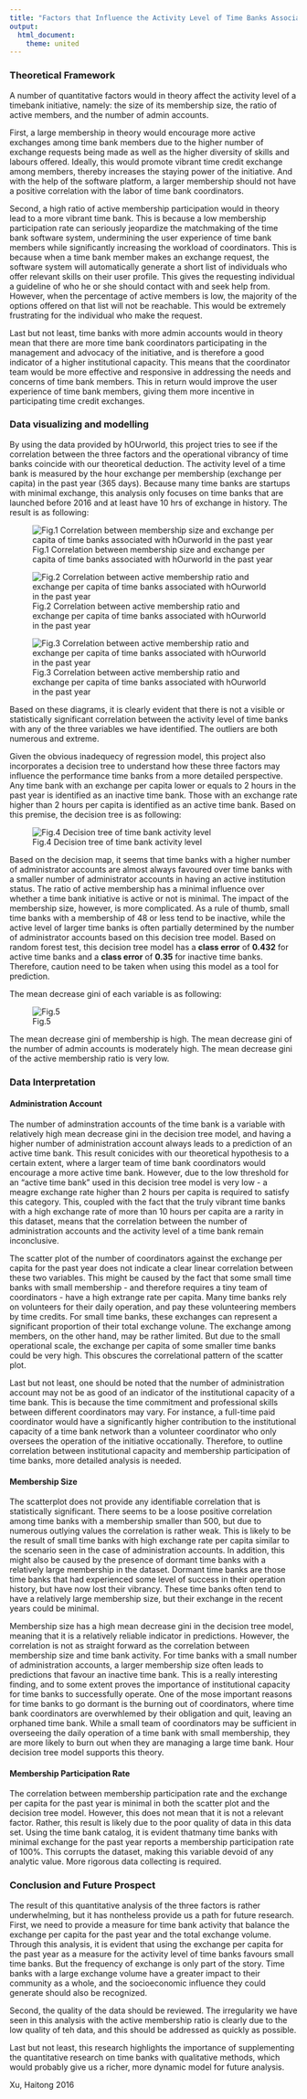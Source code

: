 ```yaml
---
title: "Factors that Influence the Activity Level of Time Banks Associated with hOurworld"
output:
  html_document:
    theme: united
---
```

### Theoretical Framework
A number of quantitative factors would in theory affect the activity level of a timebank initiative, namely: the size of its membership size, the ratio of active members, and the number of admin accounts.

First, a large membership in theory would encourage more active exchanges among time bank members due to the higher number of exchange requests being made as well as the higher diversity of skills and labours offered. Ideally, this would promote vibrant time credit exchange among members, thereby increases the staying power of the initiative. And with the help of the software platform, a larger membership should not have a positive correlation with the labor of time bank coordinators.

Second, a high ratio of active membership participation would in theory lead to a more vibrant time bank. This is because a low membership participation rate can seriously jeopardize the matchmaking of the time bank software system, undermining the user experience of time bank members while significantly increasing the workload of coordinators. This is because when a time bank member makes an exchange request, the software system will automatically generate a short list of individuals who offer relevant skills on their user profile. This gives the requesting individual a guideline of who he or she should contact with and seek help from. However, when the percentage of active members is low, the majority of the options offered on that list will not be reachable. This would be extremely frustrating for the individual who make the request.

Last but not least, time banks with more admin accounts would in theory mean that there are more time bank coordinators participating in the management and advocacy of the initiative, and is therefore a good indicator of a higher institutional capacity. This means that the coordinator team would be more effective and responsive in addressing the needs and concerns of time bank members. This in return would improve the user experience of time bank members, giving them more incentive in participating time credit exchanges.

### Data visualizing and modelling
By using the data provided by hOUrworld, this project tries to see if the correlation between the three factors and the operational vibrancy of time banks coincide with our theoretical deduction. The activity level of a time bank is measured by the hour exchange per membership (exchange per capita) in the past year (365 days). Because many time banks are startups with minimal exchange, this analysis only focuses on time banks that are launched before 2016 and at least have 10 hrs of exchange in history. The result is as following:

![Fig.1 Correlation between membership size and exchange per capita of time banks associated with hOurworld in the past year](graphics/scatter_activity-membership.png)

![Fig.2 Correlation between active membership ratio and exchange per capita of time banks associated with hOurworld in the past year](graphics/scatter_activity-ratio.png)

![Fig.3 Correlation between active membership ratio and exchange per capita of time banks associated with hOurworld in the past year](graphics/scatter_activity-admin.png)

Based on these diagrams, it is clearly evident that there is not a visible or statistically significant correlation between the activity level of time banks with any of the three variables we have identified. The outliers are both numerous and extreme.

Given the obvious inadequecy of regression model, this project also incorporates a decision tree to understand how these three factors may influence the performance time banks from a more detailed perspective. Any time bank with an exchange per capita lower or equals to 2 hours in the past year is identified as an inactive time bank. Those with an exchange rate higher than 2 hours per capita is identified as an active time bank. Based on this premise, the decision tree is as following:

![Fig.4 Decision tree of time bank activity level](graphics/hOurworld_tree.png)

Based on the decision map, it seems that time banks with a higher number of administrator accounts are almost always favoured over time banks with a smaller number of administrator accounts in having an active institution status. The ratio of active membership has a minimal influence over whether a time bank initiative is active or not is minimal. The impact of the membership size, however, is more complicated. As a rule of thumb, small time banks with a membership of 48 or less tend to be inactive, while the active level of larger time banks is often partially determined by the number of administrator accounts based on this decision tree model. Based on random forest test, this decision tree model has a **class error** of **0.432** for active time banks and a **class error** of **0.35** for inactive time banks. Therefore, caution need to be taken when using this model as a tool for prediction.

The mean decrease gini of each variable is as following:

![Fig.5](graphics/Mean_Decrease_Gini.png)

The mean decrease gini of membership is high. The mean decrease gini of the number of admin accounts is moderately high. The mean decrease gini of the active membership ratio is very low.

### Data Interpretation
#### Administration Account
The number of adminstration accounts of the time bank is a variable with relatively high mean decrease gini in the decision tree model, and having a higher number of administration account always leads to a prediction of an active time bank. This result conicides with our theoretical hypothesis to a certain extent, where a larger team of time bank coordinators would encourage a more active time bank. However, due to the low threshold for an "active time bank" used in this decision tree model is very low - a meagre exchange rate higher than 2 hours per capita is required to satisfy this category. This, coupled with the fact that the truly vibrant time banks with a high exchange rate of more than 10 hours per capita are a rarity in this dataset, means that the correlation between the number of administration accounts and the activity level of a time bank remain inconclusive.

The scatter plot of the number of coordinators against the exchange per capita for the past year does not indicate a clear linear correlation between these two variables. This might be caused by the fact that some small time banks with small membership - and therefore requires a tiny team of coordinators - have a high extrange rate per capita. Many time banks rely on volunteers for their daily operation, and pay these volunteering members by time credits. For small time banks, these exchanges can represent a significant proportion of their total exchange volune. The exchange among members, on the other hand, may be rather limited. But due to the small operational scale, the exchange per capita of some smaller time banks could be very high. This obscures the correlational pattern of the scatter plot.

Last but not least, one should be noted that the number of administration account may not be as good of an indicator of the institutional capacity of a time bank. This is because the time commitment and professional skills between different coordinators may vary. For instance, a full-time paid coordinator would have a significantly higher contribution to the institutional capacity of a time bank network than a volunteer coordinator who only oversees the operation of the initiative occationally. Therefore, to outline correlation between institutional capacity and membership participation of time banks, more detailed analysis is needed.

#### Membership Size
The scatterplot does not provide any identifiable correlation that is statistically significant. There seems to be a loose positive correlation among time banks with a membership smaller than 500, but due to numerous outlying values the correlation is rather weak. This is likely to be the result of small time banks with high exchange rate per capita similar to the scenario seen in the case of administration accounts. In addition, this might also be caused by the presence of dormant time banks with a relatively large membership in the dataset. Dormant time banks are those time banks that had experienced some level of success in their operation history, but have now lost their vibrancy. These time banks often tend to have a relatively large membership size, but their exchange in the recent years could be minimal.

Membership size has a high mean decrease gini in the decision tree model, meaning that it is a relatively reliable indicator in predictions. However, the correlation is not as straight forward as the correlation between membership size and time bank activity. For time banks with a small number of administration accounts, a larger membership size often leads to predictions that favour an inactive time bank. This is a really interesting finding, and to some extent proves the importance of institutional capacity for time banks to successfully operate. One of the mose important reasons for time banks to go dormant is the burning out of coordinators, where time bank coordinators are overwhlemed by their obligation and quit, leaving an orphaned time bank. While a small team of coordinators may be sufficient in overseeing the daily operation of a time bank with small membership, they are more likely to burn out when they are managing a large time bank. Hour decision tree model supports this theory.

#### Membership Participation Rate
The correlation between membership participation rate and the exchange per capita for the past year is minimal in both the scatter plot and the decision tree model. However, this does not mean that it is not a relevant factor. Rather, this result is likely due to the poor quality of data in this data set. Using the time bank catalog, it is evident thatmany time banks with minimal exchange for the past year reports a membership participation rate of 100%. This corrupts the dataset, making this variable devoid of any analytic value. More rigorous data collecting is required. 

### Conclusion and Future Prospect
The result of this quantitative analysis of the three factors is rather underwhelming, but it has nontheless provide us a path for future research. First, we need to provide a measure for time bank activity that balance the exchange per capita for the past year and the total exchange volume. Through this analysis, it is evident that using the exchange per capita for the past year as a measure for the activity level of time banks favours small time banks. But the frequency of exchange is only part of the story. Time banks with a large exchange volume have a greater impact to their community as a whole, and the socioeconomic influence they could generate should also be recognized.

Second, the quality of the data should be reviewed. The irregularity we have seen in this analysis with the active membership ratio is clearly due to the low quality of teh data, and this should be addressed as quickly as possible.

Last but not least, this research highlights the importance of supplementing the quantitative research on time banks with qualitative methods, which would probably give us a richer, more dynamic model for future analysis.

Xu, Haitong 2016